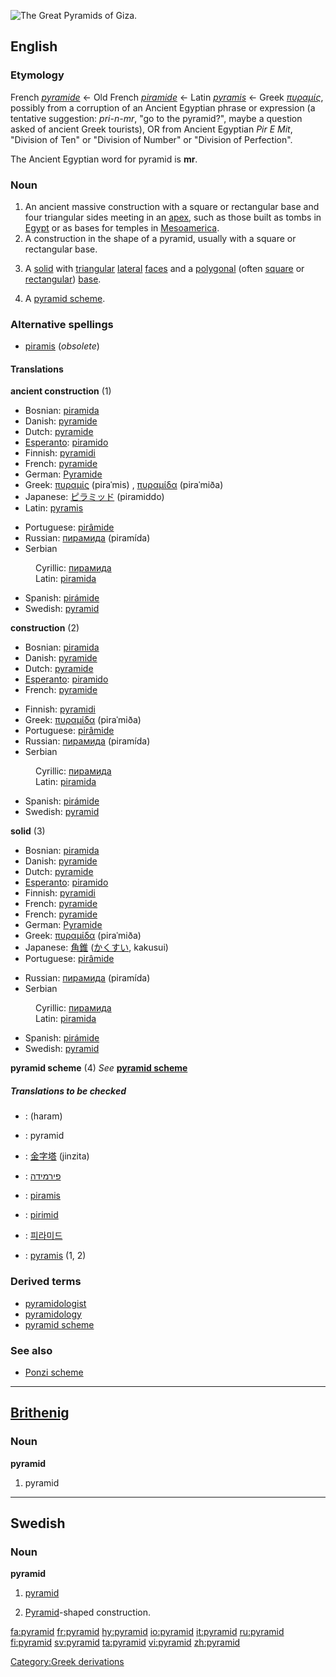 [[Image:Pyramids of Egypt1.jpg|thumb|right|The Great Pyramids of Giza.]]
{{wikipedia}}
==English==

===Etymology===
{{rfc}}
French ''[[pyramide]]'' ← Old French ''[[piramide]]'' ← Latin ''[[pyramis]]'' ← Greek ''[[πυραμίς]]'', possibly from a corruption of an Ancient Egyptian phrase or expression (a tentative suggestion: ''pri-n-mr'', "go to the pyramid?", maybe a question asked of ancient Greek tourists), OR from Ancient Egyptian ''Pir E Mit'', "Division of Ten" or "Division of Number" or "Division of Perfection".

The Ancient Egyptian word for pyramid is '''mr'''.

===Noun===
{{en-noun}}
#An ancient massive construction with a square or rectangular base and four triangular sides meeting in an [[apex]], such as those built as tombs in [[Egypt]] or as bases for temples in [[Mesoamerica]].
#A construction in the shape of a pyramid, usually with a square or rectangular base.
#{{geometry}} A [[solid]] with [[triangular]] [[lateral]] [[face]]s and a [[polygonal]] (often [[square]] or [[rectangular]]) [[base]].
#A [[pyramid scheme]].
{{seeCites}}

===Alternative spellings===
*[[piramis]] (''obsolete'')

====Translations====
'''ancient construction''' (1)
{{top}}
*Bosnian: [[piramida]] {{f}}
*Danish: [[pyramide]] {{c}}
*Dutch: [[pyramide]] {{f}}
*[[Esperanto]]: [[piramido]]
*Finnish: [[pyramidi]]
*French: [[pyramide]] {{f}}
*German: [[Pyramide]] {{f}}
*Greek: [[πυραμίς]] (piraˈmis) {{f}}, [[πυραμίδα]] (piraˈmiða) {{f}}
*Japanese: [[ピラミッド]] (piramiddo)
*Latin: [[pyramis]] {{f}}
{{mid}}
*Portuguese: [[pirâmide]] {{f}}
*Russian: [[пирамида]] (piramída) {{f}}
*Serbian
:Cyrillic: [[пирамида]] {{f}}
:Latin: [[piramida]] {{f}}
*Spanish: [[pirámide]]
*Swedish: [[#Swedish|pyramid]] {{c}}
{{bottom}}

'''construction''' (2)
{{top}}
*Bosnian: [[piramida]] {{f}}
*Danish: [[pyramide]] {{c}}
*Dutch: [[pyramide]] {{f}}
*[[Esperanto]]: [[piramido]]
*French: [[pyramide]] {{f}}
{{mid}}
*Finnish: [[pyramidi]]
*Greek: [[πυραμίδα]] (piraˈmiða) {{f}}
*Portuguese: [[pirâmide]] {{f}}
*Russian: [[пирамида]] (piramída) {{f}}
*Serbian
:Cyrillic: [[пирамида]] {{f}}
:Latin: [[piramida]] {{f}}
*Spanish: [[pirámide]]
*Swedish: [[#Swedish|pyramid]] {{c}}
{{bottom}}

'''solid''' (3)
{{top}}
*Bosnian: [[piramida]] {{f}}
*Danish: [[pyramide]] {{c}}
*Dutch: [[pyramide]] {{f}}
*[[Esperanto]]: [[piramido]]
*Finnish: [[pyramidi]]
*French: [[pyramide]] {{f}}
*French: [[pyramide]] {{f}}
*German: [[Pyramide]] {{f}}
*Greek: [[πυραμίδα]] (piraˈmiða) {{f}}
*Japanese: [[角錐]] ([[かくすい]], kakusui)
*Portuguese: [[pirâmide]] {{f}}
{{mid}}
*Russian: [[пирамида]] (piramída) {{f}}
*Serbian
:Cyrillic: [[пирамида]] {{f}}
:Latin: [[piramida]] {{f}}
*Spanish: [[pirámide]]
*Swedish: [[pyramid#Swedish|pyramid]] {{c}}
{{bottom}}

'''pyramid scheme''' (4)
''See'' '''[[pyramid scheme]]'''

=====Translations to be checked=====
<!--Remove this section once all of the translations below have been moved into the tables above.-->
{{checktrans}}
*{{ttbc|Arabic}}: {{ARchar|[[هرم]]}} (haram)
*{{ttbc|Brithenig}}: pyramid {{f}}
*{{ttbc|Chinese}}: [[金字塔]] (jinzita)
*{{ttbc|Hebrew}}: [[פירמידה]] {{f}}
*{{ttbc|Hungarian}}: [[piramis]]
*{{ttbc|Irish}}: [[pirimid]]
*{{ttbc|Korean}}: [[피라미드]]
*{{ttbc|Latin}}: [[pyramis]] {{f}} (1, 2)

===Derived terms===
*[[pyramidologist]]
*[[pyramidology]]
*[[pyramid scheme]]

===See also===
*[[Ponzi scheme]]

----

==[[Brithenig]]==

===Noun===
'''pyramid'''
#pyramid<!--in which sense(s)?-->

[[Category:Greek derivations]]

----

==Swedish==

===Noun===
{{sv-noun-reg-r-c|2=pyramide}}
'''pyramid''' {{c}}


#{{sv-geometry}} [[#English|pyramid]]
#[[Pyramid]]-shaped construction.

[[fa:pyramid]]
[[fr:pyramid]]
[[hy:pyramid]]
[[io:pyramid]]
[[it:pyramid]]
[[ru:pyramid]]
[[fi:pyramid]]
[[sv:pyramid]]
[[ta:pyramid]]
[[vi:pyramid]]
[[zh:pyramid]]